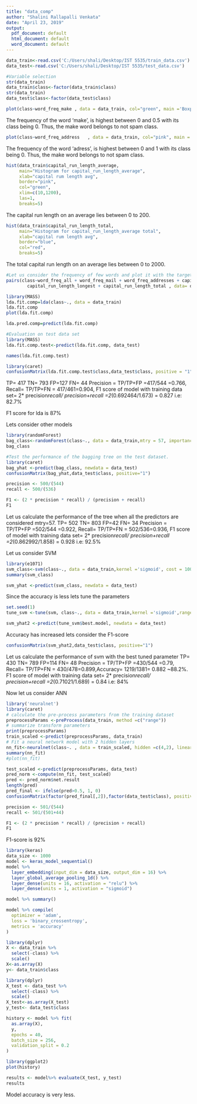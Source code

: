 ---
title: "data_comp"
author: "Shalini Rallapalli Venkata"
date: "April 23, 2019"
output:
  pdf_document: default
  html_document: default
  word_document: default
---

```{r}
data_train<-read.csv('C:/Users/shali/Desktop/IST 5535/train_data.csv')
data_test<-read.csv('C:/Users/shali/Desktop/IST 5535/test_data.csv')


```

```{r}
#Variable selection
str(data_train)
data_train$class<-factor(data_train$class)
str(data_train)
data_test$class<-factor(data_test$class)


```

```{r}
plot(class~word_freq_make , data = data_train, col="green", main ='Boxplot 1')
```
The frequency of the word 'make', is highest between 0 and 0.5 with its class being 0. Thus, the make word belongs to not spam class.
```{r}
plot(class~word_freq_address   , data = data_train, col="pink", main ='Boxplot 1')

```
The frequency of the word 'adress', is highest between 0 and 1 with its class being 0. Thus, the make word belongs to not spam class.
```{r}
hist(data_train$capital_run_length_average, 
     main="Histogram for capital_run_length_average", 
     xlab="capital rum length avg", 
     border="pink", 
     col="green",
     xlim=c(10,1200),
     las=1, 
     breaks=5)
```
The capital run length on an average lies between 0 to 200.

```{r}
hist(data_train$capital_run_length_total, 
     main="Histogram for capital_run_length_average total", 
     xlab="capital rum length avg", 
     border="blue", 
     col="red",
     breaks=5)
```

The total capital run length on an average lies between 0 to 2000.

```{r}
#Let us consider the frequency of few words and plot it with the target spam/not spam variable
pairs(class~word_freq_all + word_freq_mail + word_freq_addresses + capital_run_length_average + 
        capital_run_length_longest + capital_run_length_total , data= data_train)
```
```{r}
library(MASS)
lda.fit.comp=lda(class~., data = data_train)
lda.fit.comp
plot(lda.fit.comp)
```

```{r}
lda.pred.comp=predict(lda.fit.comp)
```

```{r}
#Evaluation on test data set
library(MASS)
lda.fit.comp.test<-predict(lda.fit.comp, data_test)

```

```{r}
names(lda.fit.comp.test)
```


```{r}
library(caret)
confusionMatrix(lda.fit.comp.test$class,data_test$class, positive = "1")
```


TP= 417
TN= 793
FP=127
FN= 44
Precision = TP/TP+FP =417/544 =0.766, Recall= TP/TP+FN = 417/461=0.904, F1 score of model with training data set= 2* precision*recall/ precision+recall =2*(0.692464/1.673) = 0.827 i.e: 82.7%

F1 score for lda is 87%

Lets consider other models


```{r}
library(randomForest)
bag_class<-randomForest(class~., data = data_train,mtry = 57, importance = TRUE, positive="1")
bag_class
```


```{r}
#Test the performance of the bagging tree on the test dataset.
library(caret)
bag_yhat <-predict(bag_class, newdata = data_test)
confusionMatrix(bag_yhat,data_test$class, positive="1")

```
```{r}
precision <- 500/(544)
recall <- 500/(536)

F1 <- (2 * precision * recall) / (precision + recall)
F1
```

Let us calculate the performance of the tree when all the predictors are considered mtry=57. 
TP= 502
TN= 803
FP=42
FN= 34
Precision = TP/TP+FP =502/544 =0.922, Recall= TP/TP+FN = 502/536=0.936, F1 score of model with training data set= 2* precision*recall/ precision+recall =2*(0.862992/1.858) = 0.928 i.e: 92.5%



Let us consider SVM
```{r}
library(e1071)
svm_class<-svm(class~., data = data_train,kernel ='sigmoid', cost = 100, scale = TRUE)
summary(svm_class)
```
```{r}
svm_yhat <-predict(svm_class, newdata = data_test)
```
Since the accuracy is less lets tune the parameters
```{r}
set.seed(1)
tune_svm <-tune(svm, class~., data = data_train,kernel ='sigmoid',ranges =list(cost=c(0.001, 0.01, 0.1, 1, 5, 10, 100)))
```

```{r}
svm_yhat2 <-predict(tune_svm$best.model, newdata = data_test)
```
Accuracy has increased lets consider the F1-score
```{r}
confusionMatrix(svm_yhat2,data_test$class, positive="1")
```

Let us calculate the performance of svm with the best tuned parameter 
TP= 430
TN= 789
FP=114
FN= 48
Precision = TP/TP+FP =430/544 =0.79, Recall= TP/TP+FN = 430/478=0.899,Accuracy= 1219/1381= 0.882 ~88.2%. F1 score of model with training data set= 2* precision*recall/ precision+recall =2*(0.71021/1.689) = 0.84 i.e: 84%

Now let us consider ANN

```{r}
library('neuralnet')
library(caret)
# calculate the pre-process parameters from the training dataset
preprocessParams <-preProcess(data_train, method =c("range"))
# summarize transform parameters
print(preprocessParams)
train_scaled <-predict(preprocessParams, data_train)
# Fit a neural network model with 2 hidden layers
nn_fit<-neuralnet(class~. , data = train_scaled, hidden =c(4,2), linear.output=FALSE)
summary(nn_fit)
#plot(nn_fit)
```



```{r}
test_scaled <-predict(preprocessParams, data_test)
pred_norm <-compute(nn_fit, test_scaled)
pred <- pred_norm$net.result
length(pred)
pred_final <- ifelse(pred>0.5, 1, 0)
confusionMatrix(factor(pred_final[,2]),factor(data_test$class), positive="1")
```

```{r}


precision <- 501/(544)
recall <- 501/(501+44)

F1 <- (2 * precision * recall) / (precision + recall)
F1
```

F1-score is 92%

```{r}
library(keras)
data_size <- 1000
model <- keras_model_sequential()
model %>% 
  layer_embedding(input_dim = data_size, output_dim = 16) %>%
  layer_global_average_pooling_1d() %>%
  layer_dense(units = 16, activation = "relu") %>%
  layer_dense(units = 1, activation = "sigmoid")

model %>% summary()
```






```{r}
model %>% compile(
  optimizer = 'adam',
  loss = 'binary_crossentropy',
  metrics = 'accuracy'
)
```


```{r}
library(dplyr)
X <- data_train %>% 
  select(-class) %>% 
  scale()
X<-as.array(X)
y<- data_train$class

```

```{r}
library(dplyr)
X_test <- data_test %>% 
  select(-class) %>% 
  scale()
X_test<-as.array(X_test)
y_test<- data_test$class
```



```{r}
history <- model %>% fit(
  as.array(X),
  y,
  epochs = 40,
  batch_size = 256,
  validation_split = 0.2
)
```

```{r error=TRUE}
library(ggplot2)
plot(history)
```

```{r}
results <- model%>% evaluate(X_test, y_test)
results
```
Model accuracy is very less.



